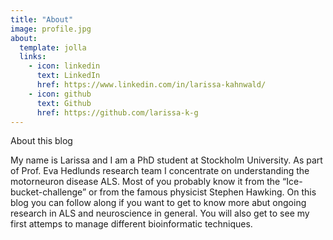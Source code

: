 ```yaml
---
title: "About"
image: profile.jpg
about:
  template: jolla
  links:
    - icon: linkedin
      text: LinkedIn
      href: https://www.linkedin.com/in/larissa-kahnwald/
    - icon: github
      text: Github
      href: https://github.com/larissa-k-g
---
```


About this blog

My name is Larissa and I am a PhD student at Stockholm University. As part of Prof. Eva Hedlunds research team I concentrate on understanding the motorneuron disease ALS. Most of you probably know it from the "Ice-bucket-challenge" or from the famous physicist Stephen Hawking. On this blog you can follow along if you want to get to know more abut ongoing research in ALS and neuroscience in general. You will also get to see my first attemps to manage different bioinformatic techniques.
